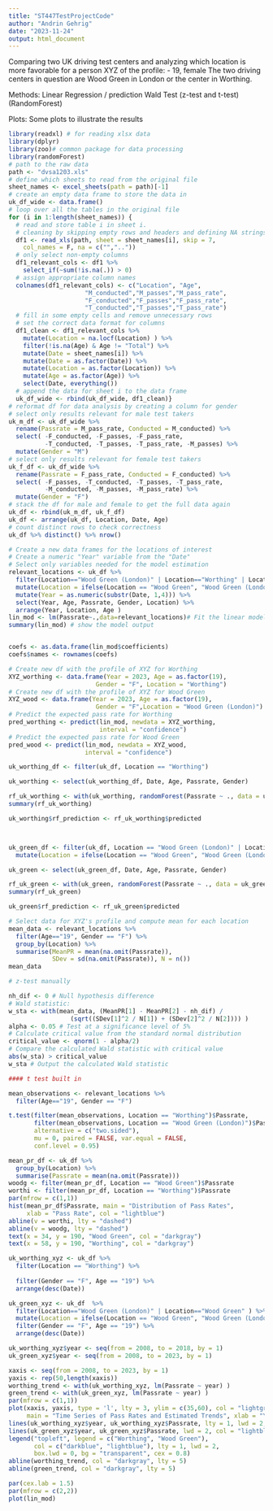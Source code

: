 ```yaml
---
title: "ST447TestProjectCode"
author: "Andrin Gehrig"
date: "2023-11-24"
output: html_document
---
```


Comparing two UK driving test centers and analyzing which location is more favorable for a person XYZ of the profile:
- 19, female
The two driving centers in question are Wood Green in London or the center in Worthing.

Methods:
Linear Regression / prediction
Wald Test (z-test and t-test)
(RandomForest)

Plots:
Some plots to illustrate the results

```r

library(readxl) # for reading xlsx data
library(dplyr) 
library(zoo)# common package for data processing 
library(randomForest)
# path to the raw data
path <- "dvsa1203.xls"
# define which sheets to read from the original file
sheet_names <- excel_sheets(path = path)[-1]
# create an empty data frame to store the data in
uk_df_wide <- data.frame()
# loop over all the tables in the original file
for (i in 1:length(sheet_names)) {
  # read and store table i in sheet i.
  # cleaning by skipping empty rows and headers and defining NA strings
  df1 <- read_xls(path, sheet = sheet_names[i], skip = 7, 
    col_names = F, na = c("",".."))
  # only select non-empty columns 
  df1_relevant_cols <- df1 %>% 
    select_if(~sum(!is.na(.)) > 0)
  # assign appropriate column names
  colnames(df1_relevant_cols) <- c("Location", "Age",
                     "M_conducted","M_passes","M_pass_rate",
                     "F_conducted","F_passes","F_pass_rate",
                     "T_conducted","T_passes","T_pass_rate")
  # fill in some empty cells and remove unnecessary rows
  # set the correct data format for columns
  df1_clean <- df1_relevant_cols %>%
    mutate(Location = na.locf(Location) ) %>%
    filter(!is.na(Age) & Age != "Total") %>%
    mutate(Date = sheet_names[i]) %>%
    mutate(Date = as.factor(Date)) %>%
    mutate(Location = as.factor(Location)) %>%
    mutate(Age = as.factor(Age)) %>%
    select(Date, everything())  
  # append the data for sheet i to the data frame
  uk_df_wide <- rbind(uk_df_wide, df1_clean)}
# reformat df for data analysis by creating a column for gender
# select only results relevant for male test takers
uk_m_df <- uk_df_wide %>%
  rename(Passrate = M_pass_rate, Conducted = M_conducted) %>%
  select( -F_conducted, -F_passes, -F_pass_rate,
          -T_conducted, -T_passes, -T_pass_rate, -M_passes) %>%
  mutate(Gender = "M")
# select only results relevant for female test takers
uk_f_df <- uk_df_wide %>%
  rename(Passrate = F_pass_rate, Conducted = F_conducted) %>%
  select( -F_passes, -T_conducted, -T_passes, -T_pass_rate,
          -M_conducted, -M_passes, -M_pass_rate) %>%
  mutate(Gender = "F")
# stack the df for male and female to get the full data again
uk_df <- rbind(uk_m_df, uk_f_df)
uk_df <- arrange(uk_df, Location, Date, Age)
# count distinct rows to check correctness
uk_df %>% distinct() %>% nrow()

```


```r
# Create a new data frames for the locations of interest
# Create a numeric "Year" variable from the "Date"
# Select only variables needed for the model estimation
relevant_locations <- uk_df %>%
  filter(Location=="Wood Green (London)" | Location=="Worthing" | Location=="Wood Green" ) %>%
  mutate(Location = ifelse(Location == "Wood Green", "Wood Green (London)", as.character(Location)) ) %>%
  mutate(Year = as.numeric(substr(Date, 1,4))) %>%
  select(Year, Age, Passrate, Gender, Location) %>%
  arrange(Year, Location, Age )
lin_mod <- lm(Passrate~.,data=relevant_locations)# Fit the linear model
summary(lin_mod) # show the model output


coefs <- as.data.frame(lin_mod$coefficients)
coefs$names <- rownames(coefs)


```


```r

# Create new df with the profile of XYZ for Worthing
XYZ_worthing <- data.frame(Year = 2023, Age = as.factor(19), 
                        Gender = "F", Location = "Worthing")
# Create new df with the profile of XYZ for Wood Green
XYZ_wood <- data.frame(Year = 2023, Age = as.factor(19), 
                        Gender = "F",Location = "Wood Green (London)")
# Predict the expected pass rate for Worthing
pred_worthing <- predict(lin_mod, newdata = XYZ_worthing, 
                         interval = "confidence")
# Predict the expected pass rate for Wood Green
pred_wood <- predict(lin_mod, newdata = XYZ_wood, 
                     interval = "confidence")

```




```r

uk_worthing_df <- filter(uk_df, Location == "Worthing")

uk_worthing <- select(uk_worthing_df, Date, Age, Passrate, Gender)

rf_uk_worthing <- with(uk_worthing, randomForest(Passrate ~ ., data = uk_worthing) )
summary(rf_uk_worthing)

uk_worthing$rf_prediction <- rf_uk_worthing$predicted



uk_green_df <- filter(uk_df, Location == "Wood Green (London)" | Location == "Wood Green (London)") %>%
  mutate(Location = ifelse(Location == "Wood Green", "Wood Green (London)", as.character(Location)) )

uk_green <- select(uk_green_df, Date, Age, Passrate, Gender)

rf_uk_green <- with(uk_green, randomForest(Passrate ~ ., data = uk_green) )
summary(rf_uk_green)

uk_green$rf_prediction <- rf_uk_green$predicted

```




```r

# Select data for XYZ's profile and compute mean for each location
mean_data <- relevant_locations %>%
  filter(Age=="19", Gender == "F") %>%
  group_by(Location) %>%
  summarise(MeanPR = mean(na.omit(Passrate)), 
            SDev = sd(na.omit(Passrate)), N = n())
mean_data

```

```r

# z-test manually

nh_dif <- 0 # Null hypothesis difference
# Wald statistic:
w_sta <- with(mean_data, (MeanPR[1] - MeanPR[2] - nh_dif) / 
                 (sqrt((SDev[1]^2 / N[1]) + (SDev[2]^2 / N[2]))) ) 
alpha <- 0.05 # Test at a significance level of 5%
# Calculate critical value from the standard normal distribution
critical_value <- qnorm(1 - alpha/2)
# Compare the calculated Wald statistic with critical value
abs(w_sta) > critical_value
w_sta # Output the calculated Wald statistic

#### t test built in

mean_observations <- relevant_locations %>%
  filter(Age=="19", Gender == "F")

t.test(filter(mean_observations, Location == "Worthing")$Passrate, 
       filter(mean_observations, Location == "Wood Green (London)")$Passrate,
       alternative = c("two.sided"),
       mu = 0, paired = FALSE, var.equal = FALSE,
       conf.level = 0.95)


```

```r

mean_pr_df <- uk_df %>%
  group_by(Location) %>%
  summarise(Passrate = mean(na.omit(Passrate)))
woodg <- filter(mean_pr_df, Location == "Wood Green")$Passrate
worthi <- filter(mean_pr_df, Location == "Worthing")$Passrate
par(mfrow = c(1,1))
hist(mean_pr_df$Passrate, main = "Distribution of Pass Rates",
     xlab = "Pass Rate", col = "lightblue")
abline(v = worthi, lty = "dashed")
abline(v = woodg, lty = "dashed")
text(x = 34, y = 190, "Wood Green", col = "darkgray")
text(x = 58, y = 190, "Worthing", col = "darkgray")

```

```r

uk_worthing_xyz <- uk_df %>%
  filter(Location == "Worthing") %>%
  
  filter(Gender == "F", Age == "19") %>%
  arrange(desc(Date))

uk_green_xyz <- uk_df  %>%
  filter(Location=="Wood Green (London)" | Location=="Wood Green" ) %>%
  mutate(Location = ifelse(Location == "Wood Green", "Wood Green (London)", as.character(Location)) ) %>%
  filter(Gender == "F", Age == "19") %>%
  arrange(desc(Date))

uk_worthing_xyz$year <- seq(from = 2008, to = 2018, by = 1)
uk_green_xyz$year <- seq(from = 2008, to = 2023, by = 1)

xaxis <- seq(from = 2008, to = 2023, by = 1)
yaxis <- rep(50,length(xaxis))
worthing_trend <- with(uk_worthing_xyz, lm(Passrate ~ year) ) 
green_trend <- with(uk_green_xyz, lm(Passrate ~ year) ) 
par(mfrow = c(1,1))
plot(xaxis, yaxis, type = 'l', lty = 3, ylim = c(35,60), col = "lightgray",
     main = "Time Series of Pass Rates and Estimated Trends", xlab = "Year", ylab = "Pass Rate")
lines(uk_worthing_xyz$year, uk_worthing_xyz$Passrate, lty = 1, lwd = 2, col = "darkblue" )
lines(uk_green_xyz$year, uk_green_xyz$Passrate, lwd = 2, col = "lightblue"  )
legend("topleft", legend = c("Worthing", "Wood Green"),
       col = c("darkblue", "lightblue"), lty = 1, lwd = 2,
       box.lwd = 0, bg = "transparent", cex = 0.8)
abline(worthing_trend, col = "darkgray", lty = 5)
abline(green_trend, col = "darkgray", lty = 5)

```

```r

par(cex.lab = 1.5)
par(mfrow = c(2,2))
plot(lin_mod)

```

